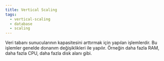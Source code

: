 ```yaml
---
title: Vertical Scaling
tags:
  - vertical-scaling
  - database
  - scaling
---
```


Veri tabanı sunucularının kapasitesini arttırmak için yapılan işlemlerdir. Bu işlemler genelde donanım değişiklikleri ile yapılır. Örneğin daha fazla RAM, daha fazla CPU, daha fazla disk alanı gibi.
